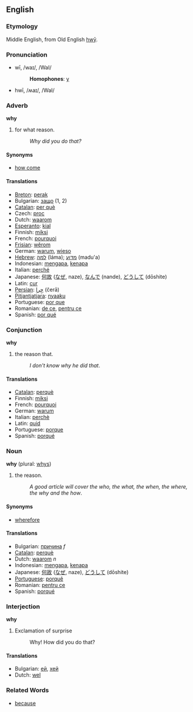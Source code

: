 ==English==
===Etymology===
Middle English, from Old English [[hwy|hwȳ]].
===Pronunciation===
*wī, /waɪ/, /WaI/
*:'''Homophones''': [[y]]
*hwī, /ʍaɪ/, /WaI/

===Adverb===

'''why'''

#for what reason.
#:''Why did you do that?''

====Synonyms====
*[[how come]]

==== Translations ====
*[[Breton]]: [[perak]]
*Bulgarian: [[защо]] (1, 2)
*[[Catalan]]: [[per què]]
*Czech: [[proc]]
*Dutch: [[waarom]]
*[[Esperanto]]: [[kial]]
*Finnish: [[miksi]]
*French: [[pourquoi]]
*[[Frisian]]: [[wêrom]]
*German: [[warum]], [[wieso]]
*[[Hebrew]]: [[למה]] (láma); [[מדוע]] (madu'a)
*Indonesian: [[mengapa]], [[kenapa]]
*Italian: [[perché]]
*Japanese: [[何故]] ([[なぜ]], naze), [[なんで]] (nande), [[どうして]] (dōshite)
*Latin: [[cur]]
*[[Persian]]: [[چِرا]] (čerā)
*[[Pitjantjatjara]]: [[nyaaku]]
*Portuguese: [[por que]]
*Romanian: [[de ce]], [[pentru ce]]
*Spanish: [[por qué]]

===Conjunction===

'''why'''

#the reason that.
#:''I don't know why he did that''.

==== Translations ====
*[[Catalan]]: [[perquè]]
*Finnish: [[miksi]]
*French: [[pourquoi]]
*German: [[warum]]
*Italian: [[perchè]]
*Latin: [[quid#Latin|quid]]
*Portuguese: [[porque]]
*Spanish: [[porqué]]

===Noun===

'''why''' (plural: [[whys]])

#the reason.
#:''A good article will cover the who, the what, the when, the where, the why and the how''.

====Synonyms====
*[[wherefore]]

==== Translations ====
*Bulgarian: [[причина]] ''f''
*[[Catalan]]: [[perquè]]
*Dutch: [[waarom]] ''n''
*Indonesian: [[mengapa]], [[kenapa]]
*Japanese: [[何故]] ([[なぜ]], naze), [[どうして]] (dōshite)
*[[Portuguese]]: [[porquê]]
*Romanian: [[pentru ce]] 
*Spanish: [[porqué]]

===Interjection===

'''why'''

#Exclamation of surprise
#:Why! How did you do that?

==== Translations ====
*Bulgarian: [[ей]], [[хей]]
*Dutch: [[wel]]

===Related Words===
*[[because]]